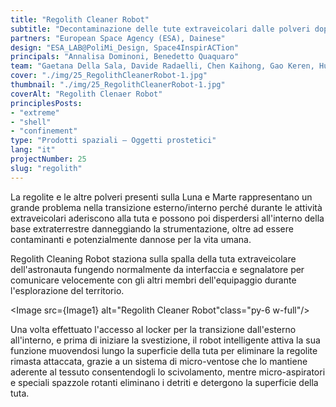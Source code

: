 ```yaml
---
title: "Regolith Cleaner Robot"
subtitle: "Decontaminazione delle tute extraveicolari dalle polveri dopo le missioni esplorative sui territori lunari e marziani con un robot intelligente."
partners: "European Space Agency (ESA), Dainese"
design: "ESA_LAB@PoliMi_Design, Space4InspirACTion"
principals: "Annalisa Dominoni, Benedetto Quaquaro"
team: "Gaetana Della Sala, Davide Radaelli, Chen Kaihong, Gao Keren, Hua Yanwen, Shan Pengcheng, Zheng Anqi"
cover: "./img/25_RegolithCleanerRobot-1.jpg"
thumbnail: "./img/25_RegolithCleanerRobot-1.jpg"
coverAlt: "Regolith Clenaer Robot"
principlesPosts: 
- "extreme"
- "shell"
- "confinement"
type: "Prodotti spaziali — Oggetti prostetici"
lang: "it"
projectNumber: 25
slug: "regolith"
---
```



La regolite e le altre polveri presenti sulla Luna e Marte rappresentano un grande problema nella transizione esterno/interno perché durante le attività extraveicolari aderiscono alla tuta e possono poi disperdersi all'interno della base extraterrestre danneggiando la strumentazione, oltre ad essere contaminanti e potenzialmente dannose per la vita umana.

Regolith Cleaning Robot staziona sulla spalla della tuta extraveicolare dell'astronauta fungendo normalmente da interfaccia e segnalatore per comunicare velocemente con gli altri membri dell'equipaggio durante l'esplorazione del territorio.

<Image src={Image1} alt="Regolith Cleaner Robot"class="py-6 w-full"/>

Una volta effettuato l'accesso al locker per la transizione dall'esterno all'interno, e prima di iniziare la svestizione, il robot intelligente attiva la sua funzione muovendosi lungo la superficie della tuta per eliminare la regolite rimasta attaccata, grazie a un sistema di micro-ventose che lo mantiene aderente al tessuto consentendogli lo scivolamento, mentre micro-aspiratori e speciali spazzole rotanti eliminano i detriti e detergono la superficie della tuta.